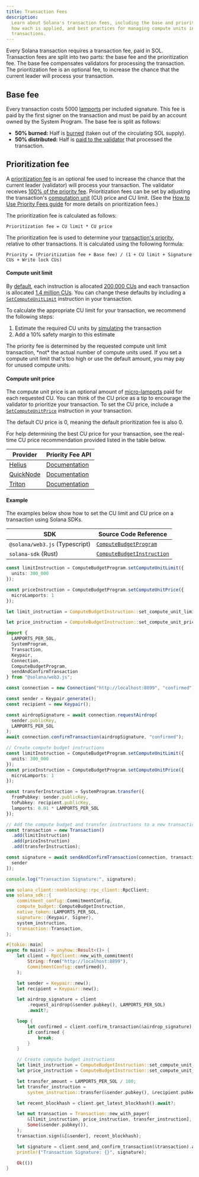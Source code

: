 ```yaml
---
title: Transaction Fees
description:
  Learn about Solana's transaction fees, including the base and priority fees,
  how each is applied, and best practices for managing compute units in your
  transactions.
---
```


Every Solana transaction requires a transaction fee, paid in SOL.
Transaction fees are split into two parts: the base fee and the prioritization fee.
The base fee compensates validators for processing the transaction.
The prioritization fee is an optional fee,
to increase the chance that the current leader will process your transaction.

## Base fee

Every transaction costs 5000 [lamports](/docs/references/terminology#lamport)
per included signature.
This fee is paid by the first signer on the transaction
and must be paid by an account owned by the System Program.
The base fee is split as follows:

- **50% burned:** Half is [burned](https://github.com/anza-xyz/agave/blob/v2.1.13/sdk/fee-calculator/src/lib.rs#L70)
  (taken out of the circulating SOL supply).
- **50% distributed:** Half is [paid to the validator](https://github.com/anza-xyz/agave/blob/e621336acad4f5d6e5b860eaa1b074b01c99253c/runtime/src/bank/fee_distribution.rs#L58-L62)
  that processed the transaction.

## Prioritization fee

A [prioritization fee](https://github.com/anza-xyz/agave/blob/v2.2.14/compute-budget/src/compute_budget_limits.rs#L47-L48)
is an optional fee used to increase the chance that the current leader (validator) will process your transaction.
The validator receives [100% of the priority fee](https://github.com/solana-foundation/solana-improvement-documents/blob/main/proposals/0096-reward-collected-priority-fee-in-entirety.md).
Prioritization fees can be set by adjusting the transaction's [computation unit](/docs/references/terminology#compute-units)
(CU) price and CU limit.
(See the [How to Use Priority Fees guide](/developers/guides/advanced/how-to-use-priority-fees)
for more details on prioritization fees.)

The prioritization fee is calculated as follows:

```text title="Prioritization fee formula"
Prioritization fee = CU limit * CU price
```

The prioritization fee is used to determine your [transaction's priority](https://github.com/anza-xyz/agave/blob/v2.2.14/core/src/banking_stage/transaction_scheduler/receive_and_buffer.rs#L646),
relative to other transactions.
It is calculated using the following formula:

```text title="Transaction priority formula"
Priority = (Prioritization fee + Base fee) / (1 + CU limit + Signature CUs + Write lock CUs)
```

#### Compute unit limit

By [default](https://github.com/anza-xyz/agave/blob/v2.1.13/compute-budget/src/compute_budget.rs#L149-L197),
each instruction is allocated [200,000 CUs](https://github.com/anza-xyz/agave/blob/v2.1.13/compute-budget/src/compute_budget_limits.rs#L10)
and each transaction is allocated [1.4 million CUs](https://github.com/anza-xyz/agave/blob/v2.1.13/compute-budget/src/compute_budget_limits.rs#L14).
You can change these defaults by including a [`SetComputeUnitLimit`](https://github.com/anza-xyz/agave/blob/v2.1.13/sdk/src/compute_budget.rs#L42-L44)
instruction in your transaction.

To calculate the appropriate CU limit for your transaction,
we recommend the following steps:

1. Estimate the required CU units by [simulating](/developers/guides/advanced/how-to-request-optimal-compute) the transaction
2. Add a 10% safety margin to this estimate

<Callout type="warn">
The priority fee is determined by the requested compute unit limit transaction,
*not* the actual number of compute units used.
If you set a compute unit limit that's too high or use the default amount,
you may pay for unused compute units.
</Callout>

#### Compute unit price

The compute unit price is an optional amount of [micro-lamports](/docs/references/terminology#micro-lamports)
paid for each requested CU.
You can think of the CU price as a tip to encourage the validator to prioritize your transaction.
To set the CU price, include a [`SetComputeUnitPrice`](https://github.com/anza-xyz/agave/blob/v2.1.13/sdk/src/compute_budget.rs#L48-L50)
instruction in your transaction.

<Callout>
The default CU price is 0, meaning the default prioritization fee is also 0.
</Callout>

For help determining the best CU price for your transaction,
see the real-time CU price recommendation provided listed in the table below.

| Provider                                | Priority Fee API                                                                  |
| --------------------------------------- | --------------------------------------------------------------------------------- |
| [Helius](https://www.helius.dev/)       | [Documentation](https://docs.helius.dev/solana-apis/priority-fee-api)             |
| [QuickNode](https://www.quicknode.com/) | [Documentation](https://marketplace.quicknode.com/add-on/solana-priority-fee)     |
| [Triton](https://triton.one/)           | [Documentation](https://docs.triton.one/chains/solana/improved-priority-fees-api) |

#### Example

The examples below show how to set the CU limit and CU price on a transaction using Solana SDKs.

| SDK                            | Source Code Reference                                                                                                          |
| ------------------------------ | ------------------------------------------------------------------------------------------------------------------------------ |
| `@solana/web3.js` (Typescript) | [`ComputeBudgetProgram`](https://github.com/solana-foundation/solana-web3.js/blob/v1.98.0/src/programs/compute-budget.ts#L218) |
| `solana-sdk` (Rust)            | [`ComputeBudgetInstruction`](https://github.com/anza-xyz/agave/blob/v2.1.13/sdk/src/compute_budget.rs#L17-L31)                 |


<CodeTabs storage="compute-budget">

```ts !! title="Typescript"
const limitInstruction = ComputeBudgetProgram.setComputeUnitLimit({
  units: 300_000
});

const priceInstruction = ComputeBudgetProgram.setComputeUnitPrice({
  microLamports: 1
});
```

```rust !! title="Rust"
let limit_instruction = ComputeBudgetInstruction::set_compute_unit_limit(300_000);

let price_instruction = ComputeBudgetInstruction::set_compute_unit_price(1);
```

</CodeTabs>

<CodeTabs storage="compute-budget" flags="r">

```ts !! title="Typescript"
import {
  LAMPORTS_PER_SOL,
  SystemProgram,
  Transaction,
  Keypair,
  Connection,
  ComputeBudgetProgram,
  sendAndConfirmTransaction
} from "@solana/web3.js";

const connection = new Connection("http://localhost:8899", "confirmed");

const sender = Keypair.generate();
const recipient = new Keypair();

const airdropSignature = await connection.requestAirdrop(
  sender.publicKey,
  LAMPORTS_PER_SOL
);
await connection.confirmTransaction(airdropSignature, "confirmed");

// Create compute budget instructions
const limitInstruction = ComputeBudgetProgram.setComputeUnitLimit({
  units: 300_000
});
const priceInstruction = ComputeBudgetProgram.setComputeUnitPrice({
  microLamports: 1
});

const transferInstruction = SystemProgram.transfer({
  fromPubkey: sender.publicKey,
  toPubkey: recipient.publicKey,
  lamports: 0.01 * LAMPORTS_PER_SOL
});

// Add the compute budget and transfer instructions to a new transaction
const transaction = new Transaction()
  .add(limitInstruction)
  .add(priceInstruction)
  .add(transferInstruction);

const signature = await sendAndConfirmTransaction(connection, transaction, [
  sender
]);

console.log("Transaction Signature:", signature);
```

```rust !! title="Rust"
use solana_client::nonblocking::rpc_client::RpcClient;
use solana_sdk::{
    commitment_config::CommitmentConfig,
    compute_budget::ComputeBudgetInstruction,
    native_token::LAMPORTS_PER_SOL,
    signature::{Keypair, Signer},
    system_instruction,
    transaction::Transaction,
};

#[tokio::main]
async fn main() -> anyhow::Result<()> {
    let client = RpcClient::new_with_commitment(
        String::from("http://localhost:8899"),
        CommitmentConfig::confirmed(),
    );

    let sender = Keypair::new();
    let recipient = Keypair::new();

    let airdrop_signature = client
        .request_airdrop(&sender.pubkey(), LAMPORTS_PER_SOL)
        .await?;

    loop {
        let confirmed = client.confirm_transaction(&airdrop_signature).await?;
        if confirmed {
            break;
        }
    }

    // Create compute budget instructions
    let limit_instruction = ComputeBudgetInstruction::set_compute_unit_limit(300_000);
    let price_instruction = ComputeBudgetInstruction::set_compute_unit_price(1);

    let transfer_amount = LAMPORTS_PER_SOL / 100;
    let transfer_instruction =
        system_instruction::transfer(&sender.pubkey(), &recipient.pubkey(), transfer_amount);

    let recent_blockhash = client.get_latest_blockhash().await?;

    let mut transaction = Transaction::new_with_payer(
        &[limit_instruction, price_instruction, transfer_instruction],
        Some(&sender.pubkey()),
    );
    transaction.sign(&[&sender], recent_blockhash);

    let signature = client.send_and_confirm_transaction(&transaction).await?;
    println!("Transaction Signature: {}", signature);

    Ok(())
}
```

</CodeTabs>
